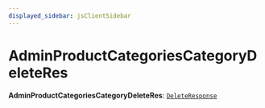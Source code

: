 ```yaml
---
displayed_sidebar: jsClientSidebar
---
```



# AdminProductCategoriesCategoryDeleteRes

 **AdminProductCategoriesCategoryDeleteRes**: [`DeleteResponse`](../interfaces/internal.DeleteResponse.mdx)
